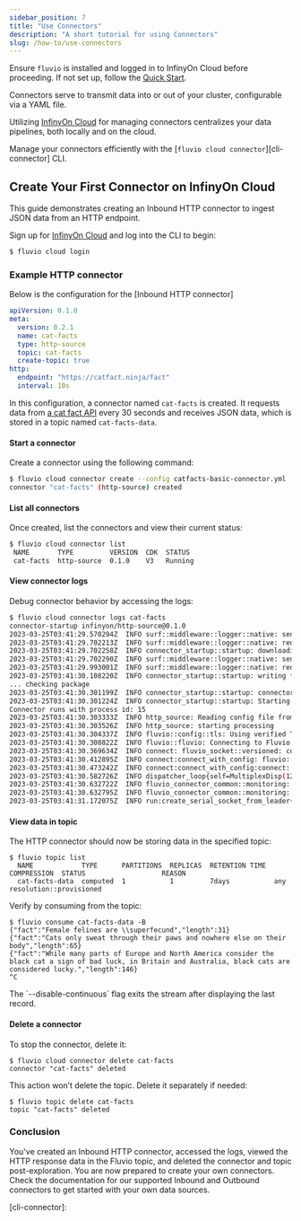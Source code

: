```yaml
---
sidebar_position: 7
title: "Use Connectors"
description: "A short tutorial for using Connectors"
slug: /how-to/use-connectors
---
```


Ensure `fluvio` is installed and logged in to InfinyOn Cloud before proceeding. If not set up, follow the [Quick Start](/).

Connectors serve to transmit data into or out of your cluster, configurable via a YAML file.

Utilizing [InfinyOn Cloud] for managing connectors centralizes your data pipelines, both locally and on the cloud.

Manage your connectors efficiently with the [`fluvio cloud connector`][cli-connector] CLI.

## Create Your First Connector on InfinyOn Cloud

This guide demonstrates creating an Inbound HTTP connector to ingest JSON data from an HTTP endpoint.

Sign up for [InfinyOn Cloud] and log into the CLI to begin:

```bash copy="fl"
$ fluvio cloud login
```

### Example HTTP connector

Below is the configuration for the [Inbound HTTP connector]


```yaml
apiVersion: 0.1.0
meta:
  version: 0.2.1
  name: cat-facts
  type: http-source
  topic: cat-facts
  create-topic: true
http:
  endpoint: "https://catfact.ninja/fact"
  interval: 10s
```

In this configuration, a connector named `cat-facts` is created. It requests data from [a cat fact API](https://catfact.ninja) every 30 seconds and receives JSON data, which is stored in a topic named `cat-facts-data`.

#### Start a connector

Create a connector using the following command:

```bash copy="fl"
$ fluvio cloud connector create --config catfacts-basic-connector.yml
connector "cat-facts" (http-source) created
```

#### List all connectors

Once created, list the connectors and view their current status:

```bash copy="fl"
$ fluvio cloud connector list
 NAME       TYPE         VERSION  CDK  STATUS
 cat-facts  http-source  0.1.0    V3   Running
```

#### View connector logs

Debug connector behavior by accessing the logs:

```bash copy="fl"
$ fluvio cloud connector logs cat-facts
connector-startup infinyon/http-source@0.1.0
2023-03-25T03:41:29.570294Z  INFO surf::middleware::logger::native: sending request
2023-03-25T03:41:29.702213Z  INFO surf::middleware::logger::native: request completed
2023-03-25T03:41:29.702258Z  INFO connector_startup::startup: downloading package url="https://hub.infinyon.cloud/hub/v0/connector/pkg/infinyon/http-source/0.1.0"
2023-03-25T03:41:29.702290Z  INFO surf::middleware::logger::native: sending request
2023-03-25T03:41:29.993001Z  INFO surf::middleware::logger::native: request completed
2023-03-25T03:41:30.108220Z  INFO connector_startup::startup: writing file file="connector.ipkg"
... checking package
2023-03-25T03:41:30.301199Z  INFO connector_startup::startup: connector binary from package path="./http-source"
2023-03-25T03:41:30.301224Z  INFO connector_startup::startup: Starting deployment
Connector runs with process id: 15
2023-03-25T03:41:30.303333Z  INFO http_source: Reading config file from: /home/fluvio/config.yaml
2023-03-25T03:41:30.303526Z  INFO http_source: starting processing
2023-03-25T03:41:30.304337Z  INFO fluvio::config::tls: Using verified TLS with certificates from paths domain="odd-butterfly-0dea7a035980a4679d0704f654e1a14e.c.cloud-dev.fluvio.io"
2023-03-25T03:41:30.308822Z  INFO fluvio::fluvio: Connecting to Fluvio cluster fluvio_crate_version="0.16.0" fluvio_git_hash="8d4023ee0dc7735aaa0c823dd2b235662112f090"
2023-03-25T03:41:30.369634Z  INFO connect: fluvio_socket::versioned: connect to socket add=fluvio-sc-public:9003
2023-03-25T03:41:30.412895Z  INFO connect:connect_with_config: fluvio::config::tls: Using verified TLS with certificates from paths domain="odd-butterfly-0dea7a035980a4679d0704f654e1a14e.c.cloud-dev.fluvio.io"
2023-03-25T03:41:30.473242Z  INFO connect:connect_with_config:connect: fluvio_socket::versioned: connect to socket add=fluvio-sc-public:9003
2023-03-25T03:41:30.582726Z  INFO dispatcher_loop{self=MultiplexDisp(12)}: fluvio_socket::multiplexing: multiplexer terminated
2023-03-25T03:41:30.632722Z  INFO fluvio_connector_common::monitoring: using metric path: /fluvio_metrics/connector.sock
2023-03-25T03:41:30.632795Z  INFO fluvio_connector_common::monitoring: monitoring started
2023-03-25T03:41:31.172075Z  INFO run:create_serial_socket_from_leader{leader_id=0}:connect_to_leader{leader=0}:connect: fluvio_socket::versioned: connect to socket add=fluvio-spu-main-0.acct-ce0c1782-ca61-4c54-a08c-3ba985524553.svc.cluster.local:9005
```

#### View data in topic

The HTTP connector should now be storing data in the specified topic:

```shell copy="fl"
$ fluvio topic list
  NAME            TYPE      PARTITIONS  REPLICAS  RETENTION TIME  COMPRESSION  STATUS                   REASON
  cat-facts-data  computed  1           1         7days           any          resolution::provisioned
```

Verify by consuming from the topic:

```shell copy="fl"
$ fluvio consume cat-facts-data -B
{"fact":"Female felines are \\superfecund","length":31}
{"fact":"Cats only sweat through their paws and nowhere else on their body","length":65}
{"fact":"While many parts of Europe and North America consider the black cat a sign of bad luck, in Britain and Australia, black cats are considered lucky.","length":146}
^C
```

<Idea>
The `--disable-continuous` flag exits the stream after displaying the last record.
</Idea>

#### Delete a connector

To stop the connector, delete it:

```shell copy="fl"
$ fluvio cloud connector delete cat-facts
connector "cat-facts" deleted
```

This action won’t delete the topic. Delete it separately if needed:

```shell copy="fl"
$ fluvio topic delete cat-facts
topic "cat-facts" deleted
```

### Conclusion

You've created an Inbound HTTP connector, accessed the logs, viewed the HTTP response data in the Fluvio topic, and deleted the connector and topic post-exploration. You are now prepared to create your own connectors. Check the documentation for our supported Inbound and Outbound connectors to get started with your own data sources.

[InfinyOn Cloud]: https://infinyon.cloud
[cli-connector]:
